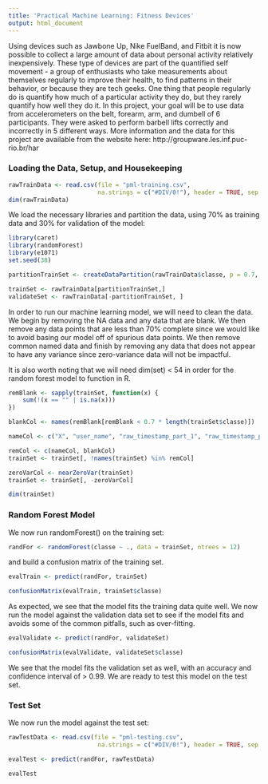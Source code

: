 ---
title: 'Practical Machine Learning: Fitness Devices'
output: html_document
---

Using devices such as Jawbone Up, Nike FuelBand, and Fitbit it is now possible to collect a large amount of data about personal activity relatively inexpensively. These type of devices are part of the quantified self movement - a group of enthusiasts who take measurements about themselves regularly to improve their health, to find patterns in their behavior, or because they are tech geeks. One thing that people regularly do is quantify how much of a particular activity they do, but they rarely quantify how well they do it. In this project, your goal will be to use data from accelerometers on the belt, forearm, arm, and dumbell of 6 participants. They were asked to perform barbell lifts correctly and incorrectly in 5 different ways. More information and the data for this project are available from the website here: http://groupware.les.inf.puc-rio.br/har

### Loading the Data, Setup, and Housekeeping

```{r}
rawTrainData <- read.csv(file = "pml-training.csv", 
                         na.strings = c("#DIV/0!"), header = TRUE, sep = ",")
dim(rawTrainData)

```

We load the necessary libraries and partition the data, using 70% as training data and 30% for validation of the model:

```{r, results = "hide"}
library(caret)
library(randomForest)
library(e1071)
set.seed(38)

partitionTrainSet <- createDataPartition(rawTrainData$classe, p = 0.7, list = FALSE)

trainSet <- rawTrainData[partitionTrainSet,]
validateSet <- rawTrainData[-partitionTrainSet, ]

```

In order to run our machine learning model, we will need to clean the data.  We begin by removing the NA data and any data that are blank.  We then remove any data points that are less than 70% complete since we would like to avoid basing our model off of spurious data points.  We then remove common named data and finish by removing any data that does not appear to have any variance since zero-variance data will not be impactful.

It is also worth noting that we will need dim(set) < 54 in order for the random forest model to function in R.

```{r}
remBlank <- sapply(trainSet, function(x) {
    sum(!(x == "" | is.na(x)))
})

blankCol <- names(remBlank[remBlank < 0.7 * length(trainSet$classe)])

nameCol <- c("X", "user_name", "raw_timestamp_part_1", "raw_timestamp_part_2", "cvtd_timestamp", "new_window", "num_window")

remCol <- c(nameCol, blankCol)
trainSet <- trainSet[, !names(trainSet) %in% remCol]

zeroVarCol <- nearZeroVar(trainSet)
trainSet <- trainSet[, -zeroVarCol]

dim(trainSet)
```

### Random Forest Model

We now run randomForest() on the training set:

```{r}
randFor <- randomForest(classe ~ ., data = trainSet, ntrees = 12)
```

and build a confusion matrix of the training set.

```{r}
evalTrain <- predict(randFor, trainSet)

confusionMatrix(evalTrain, trainSet$classe)

```

As expected, we see that the model fits the training data quite well.  We now run the model against the validation data set to see if the model fits and avoids some of the common pitfalls, such as over-fitting.

```{r}
evalValidate <- predict(randFor, validateSet)

confusionMatrix(evalValidate, validateSet$classe)

```

We see that the model fits the validation set as well, with an accuracy and confidence interval of > 0.99.  We are ready to test this model on the test set.


### Test Set

We now run the model against the test set:

```{r}
rawTestData <- read.csv(file = "pml-testing.csv", 
                         na.strings = c("#DIV/0!"), header = TRUE, sep = ",")

evalTest <- predict(randFor, rawTestData)

evalTest

```
